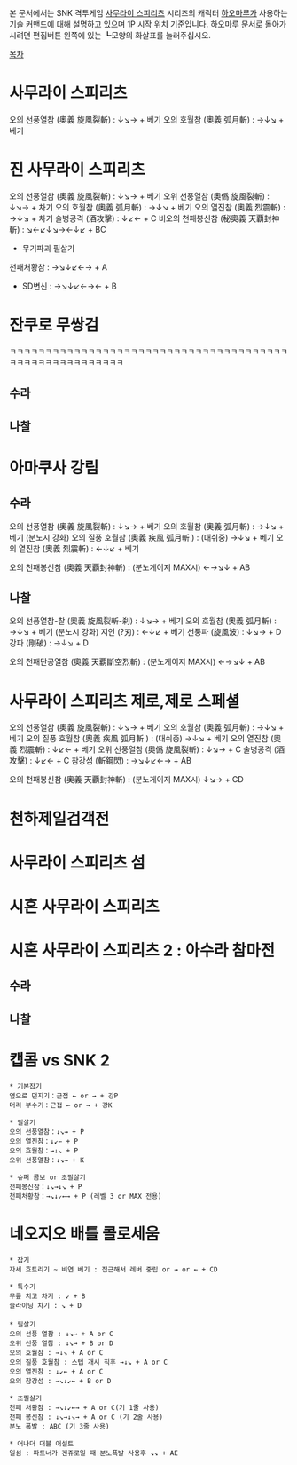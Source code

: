 본 문서에서는 SNK 격투게임 [[사무라이 스피리츠]] 시리즈의 캐릭터 [[하오마루]]가 사용하는 기술 커맨드에 대해 설명하고 있으며 1P 시작 위치 기준입니다. [[하오마루]] 문서로 돌아가시려면 편집버튼 왼쪽에 있는 ┗모양의 화살표를 눌러주십시오.

[[목차]]

= 사무라이 스피리츠 =

오의 선풍열참 (奧義 旋風裂斬) : ↓↘→ + 베기 
오의 호월참 (奧義 弧月斬) : →↓↘ + 베기
= 진 사무라이 스피리츠 =

오의 선풍열참 (奧義 旋風裂斬) : ↓↘→ + 베기 
오위 선풍열참 (奧僞 旋風裂斬) : ↓↘→ + 차기
오의 호월참 (奧義 弧月斬) : →↓↘ + 베기 
오의 열진참 (奧義 烈震斬) : →↓↘ + 차기 
술병공격 (酒攻擊) : ↓↙← + C 
비오의 천패봉신참 (秘奧義 天覇封神斬) : ↘←↙↓↘→←↓↙ + BC

*무기파괴 필살기
천패처황참 : →↘↓↙←→ + A

*SD변신 : →↘↓↙←→← + B
= 잔쿠로 무쌍검 =
ㅋㅋㅋㅋㅋㅋㅋㅋㅋㅋㅋㅋㅋㅋㅋㅋㅋㅋㅋㅋㅋㅋㅋㅋㅋㅋㅋㅋㅋㅋㅋㅋㅋㅋㅋㅋㅋㅋㅋㅋㅋㅋㅋㅋㅋㅋㅋㅋㅋㅋㅋㅋㅋㅋㅋ
== 수라 ==
== 나찰 ==
= 아마쿠사 강림 =
== 수라 ==

오의 선풍열참 (奧義 旋風裂斬) : ↓↘→ + 베기 
오의 호월참 (奧義 弧月斬) : →↓↘ + 베기 (분노시 강화)
오의 질풍 호월참 (奧義 疾風 弧月斬 ) : (대쉬중) →↓↘ + 베기 
오의 열진참 (奧義 烈震斬) : ←↓↙ + 베기

오의 천패봉신참 (奧義 天覇封神斬) : (분노게이지 MAX시) ←→↘↓ + AB
== 나찰 ==

오의 선풍열참-찰 (奧義 旋風裂斬-刹) : ↓↘→ + 베기 
오의 호월참 (奧義 弧月斬) : →↓↘ + 베기 (분노시 강화)
지인 (?刃) : ←↓↙ + 베기 
선풍파 (旋風波) : ↓↘→ + D 
강파 (剛破) : →↓↘ + D

오의 천패단공열참 (奧義 天覇斷空烈斬) : (분노게이지 MAX시) ←→↘↓ + AB
= 사무라이 스피리츠 제로,제로 스페셜 =

오의 선풍열참 (奧義 旋風裂斬) : ↓↘→ + 베기 
오의 호월참 (奧義 弧月斬) : →↓↘ + 베기 
오의 질풍 호월참 (奧義 疾風 弧月斬 ) : (대쉬중) →↓↘ + 베기 
오의 열진참 (奧義 烈震斬) : ↓↙← + 베기 
오위 선풍열참 (奧僞 旋風裂斬) : ↓↘→ + C 
술병공격 (酒攻擊) : ↓↙← + C 
참강섬 (斬鋼閃) : →↘↓↙←→ + AB 

오의 천패봉신참 (奧義 天覇封神斬) : (분노게이지 MAX시) ↓↘→ + CD
= 천하제일검객전 =
= 사무라이 스피리츠 섬 =
= 시혼 사무라이 스피리츠 =
= 시혼 사무라이 스피리츠 2 : 아수라 참마전 = 
== 수라 ==
== 나찰 ==

= 캡콤 vs SNK 2 =
 * 기본잡기 
 옆으로 던지기：근접 ← or → + 강P 
 머리 부수기：근접 ← or → + 강K 

 * 필살기 
 오의 선풍열참：↓↘→ + P 
 오의 열진참：↓↙← + P 
 오의 호월참：→↓↘ + P 
 오위 선풍열참：↓↘→ + K 

 * 슈퍼 콤보 or 초필살기 
 천패봉신참：↓↘→↓↘ + P 
 천패처황참：→↘↓↙←→ + P (레벨 3 or MAX 전용)

= 네오지오 배틀 콜로세움 =
 * 잡기 
 자세 흐트리기 ~ 비연 베기 : 접근해서 레버 중립 or → or ← + CD 

 * 특수기 
 무릎 치고 차기 : ↙ + B 
 슬라이딩 차기 : ↘ + D 
 
 * 필살기 
 오의 선풍 열참 : ↓↘→ + A or C 
 오위 선풍 열참 : ↓↘→ + B or D 
 오의 호월참 : →↓↘ + A or C 
 오의 질풍 호월참 : 스텝 개시 직후 →↓↘ + A or C 
 오의 열진참 : ↓↙← + A or C 
 오의 참강섬 : →↘↓↙← + B or D 

 * 초필살기 
 천패 처황참 : →↘↓↙←→ + A or C(기 1줄 사용) 
 천패 봉신참 : ↓↘→↓↘→ + A or C (기 2줄 사용)
 분노 폭발 : ABC (기 3줄 사용)

 * 어나더 더블 어설트 
 일섬 : 파트너가 겐쥬로일 때 분노폭발 사용후 ↘↘ + AE 
